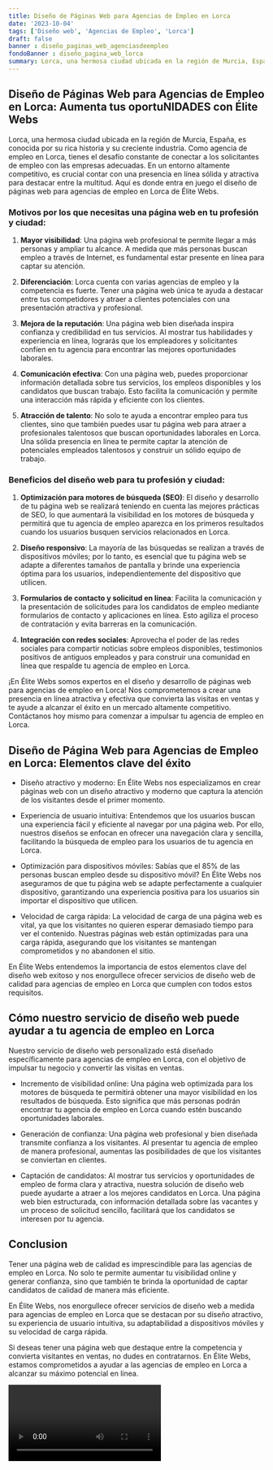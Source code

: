 ```yaml
---
title: Diseño de Páginas Web para Agencias de Empleo en Lorca
date: '2023-10-04'
tags: ['Diseño web', 'Agencias de Empleo', 'Lorca']
draft: false
banner : diseño_paginas_web_agenciasdeempleo
fondoBanner : diseño_pagina_web_lorca
summary: Lorca, una hermosa ciudad ubicada en la región de Murcia, España, es conocida por su rica historia y su creciente industria. Como agencia de empleo en Lorca, tienes el desafío constante de conectar a los solicitantes de empleo con las empresas adecuadas. En un entorno altamente competitivo, es crucial contar con una presencia en línea sólida y atractiva para destacar entre la multitud. Aquí es donde entra en juego el diseño de páginas web para agencias de empleo en Lorca de Élite Webs.
---
```


## Diseño de Páginas Web para Agencias de Empleo en Lorca: Aumenta tus oportuNIDADES con Élite Webs

Lorca, una hermosa ciudad ubicada en la región de Murcia, España, es conocida por su rica historia y su creciente industria. Como agencia de empleo en Lorca, tienes el desafío constante de conectar a los solicitantes de empleo con las empresas adecuadas. En un entorno altamente competitivo, es crucial contar con una presencia en línea sólida y atractiva para destacar entre la multitud. Aquí es donde entra en juego el diseño de páginas web para agencias de empleo en Lorca de Élite Webs.

### Motivos por los que necesitas una página web en tu profesión y ciudad:

1. **Mayor visibilidad**: Una página web profesional te permite llegar a más personas y ampliar tu alcance. A medida que más personas buscan empleo a través de Internet, es fundamental estar presente en línea para captar su atención.

2. **Diferenciación**: Lorca cuenta con varias agencias de empleo y la competencia es fuerte. Tener una página web única te ayuda a destacar entre tus competidores y atraer a clientes potenciales con una presentación atractiva y profesional.

3. **Mejora de la reputación**: Una página web bien diseñada inspira confianza y credibilidad en tus servicios. Al mostrar tus habilidades y experiencia en línea, lograrás que los empleadores y solicitantes confíen en tu agencia para encontrar las mejores oportunidades laborales.

4. **Comunicación efectiva**: Con una página web, puedes proporcionar información detallada sobre tus servicios, los empleos disponibles y los candidatos que buscan trabajo. Esto facilita la comunicación y permite una interacción más rápida y eficiente con los clientes.

5. **Atracción de talento**: No solo te ayuda a encontrar empleo para tus clientes, sino que también puedes usar tu página web para atraer a profesionales talentosos que buscan oportunidades laborales en Lorca. Una sólida presencia en línea te permite captar la atención de potenciales empleados talentosos y construir un sólido equipo de trabajo.

### Beneficios del diseño web para tu profesión y ciudad:

1. **Optimización para motores de búsqueda (SEO)**: El diseño y desarrollo de tu página web se realizará teniendo en cuenta las mejores prácticas de SEO, lo que aumentará la visibilidad en los motores de búsqueda y permitirá que tu agencia de empleo aparezca en los primeros resultados cuando los usuarios busquen servicios relacionados en Lorca.

2. **Diseño responsivo**: La mayoría de las búsquedas se realizan a través de dispositivos móviles; por lo tanto, es esencial que tu página web se adapte a diferentes tamaños de pantalla y brinde una experiencia óptima para los usuarios, independientemente del dispositivo que utilicen.

3. **Formularios de contacto y solicitud en línea**: Facilita la comunicación y la presentación de solicitudes para los candidatos de empleo mediante formularios de contacto y aplicaciones en línea. Esto agiliza el proceso de contratación y evita barreras en la comunicación.

4. **Integración con redes sociales**: Aprovecha el poder de las redes sociales para compartir noticias sobre empleos disponibles, testimonios positivos de antiguos empleados y para construir una comunidad en línea que respalde tu agencia de empleo en Lorca.

¡En Élite Webs somos expertos en el diseño y desarrollo de páginas web para agencias de empleo en Lorca! Nos comprometemos a crear una presencia en línea atractiva y efectiva que convierta las visitas en ventas y te ayude a alcanzar el éxito en un mercado altamente competitivo. Contáctanos hoy mismo para comenzar a impulsar tu agencia de empleo en Lorca.

<GifSeo />

<Cta />

## Diseño de Página Web para Agencias de Empleo en Lorca: Elementos clave del éxito

- Diseño atractivo y moderno: En Élite Webs nos especializamos en crear páginas web con un diseño atractivo y moderno que captura la atención de los visitantes desde el primer momento.

- Experiencia de usuario intuitiva: Entendemos que los usuarios buscan una experiencia fácil y eficiente al navegar por una página web. Por ello, nuestros diseños se enfocan en ofrecer una navegación clara y sencilla, facilitando la búsqueda de empleo para los usuarios de tu agencia en Lorca.

- Optimización para dispositivos móviles: Sabías que el 85% de las personas buscan empleo desde su dispositivo móvil? En Élite Webs nos aseguramos de que tu página web se adapte perfectamente a cualquier dispositivo, garantizando una experiencia positiva para los usuarios sin importar el dispositivo que utilicen.

- Velocidad de carga rápida: La velocidad de carga de una página web es vital, ya que los visitantes no quieren esperar demasiado tiempo para ver el contenido. Nuestras páginas web están optimizadas para una carga rápida, asegurando que los visitantes se mantengan comprometidos y no abandonen el sitio.

En Élite Webs entendemos la importancia de estos elementos clave del diseño web exitoso y nos enorgullece ofrecer servicios de diseño web de calidad para agencias de empleo en Lorca que cumplen con todos estos requisitos.


## Cómo nuestro servicio de diseño web puede ayudar a tu agencia de empleo en Lorca

Nuestro servicio de diseño web personalizado está diseñado específicamente para agencias de empleo en Lorca, con el objetivo de impulsar tu negocio y convertir las visitas en ventas.

- Incremento de visibilidad online: Una página web optimizada para los motores de búsqueda te permitirá obtener una mayor visibilidad en los resultados de búsqueda. Esto significa que más personas podrán encontrar tu agencia de empleo en Lorca cuando estén buscando oportunidades laborales.

- Generación de confianza: Una página web profesional y bien diseñada transmite confianza a los visitantes. Al presentar tu agencia de empleo de manera profesional, aumentas las posibilidades de que los visitantes se conviertan en clientes.

- Captación de candidatos: Al mostrar tus servicios y oportunidades de empleo de forma clara y atractiva, nuestra solución de diseño web puede ayudarte a atraer a los mejores candidatos en Lorca. Una página web bien estructurada, con información detallada sobre las vacantes y un proceso de solicitud sencillo, facilitará que los candidatos se interesen por tu agencia.

## Conclusion

Tener una página web de calidad es imprescindible para las agencias de empleo en Lorca. No solo te permite aumentar tu visibilidad online y generar confianza, sino que también te brinda la oportunidad de captar candidatos de calidad de manera más eficiente.

En Élite Webs, nos enorgullece ofrecer servicios de diseño web a medida para agencias de empleo en Lorca que se destacan por su diseño atractivo, su experiencia de usuario intuitiva, su adaptabilidad a dispositivos móviles y su velocidad de carga rápida.

Si deseas tener una página web que destaque entre la competencia y convierta visitantes en ventas, no dudes en contratarnos. En Élite Webs, estamos comprometidos a ayudar a las agencias de empleo en Lorca a alcanzar su máximo potencial en línea.

<Video />

<CtaBot job='Agencias de Empleo' city='Lorca'/>

<Gmaps query='Lorca+españa+maps' />
